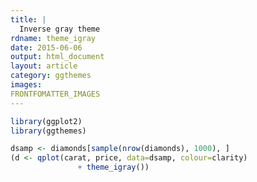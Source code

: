 ---
title: |
  Inverse gray theme
rdname: theme_igray
date: 2015-06-06
output: html_document
layout: article
category: ggthemes
images:
FRONTFOMATTER_IMAGES
---

```{r, echo = FALSE, message = FALSE}
library(ggplot2)
library(ggthemes)
```

```{r theme_igray, cache = TRUE}
dsamp <- diamonds[sample(nrow(diamonds), 1000), ]
(d <- qplot(carat, price, data=dsamp, colour=clarity)
               + theme_igray())



```